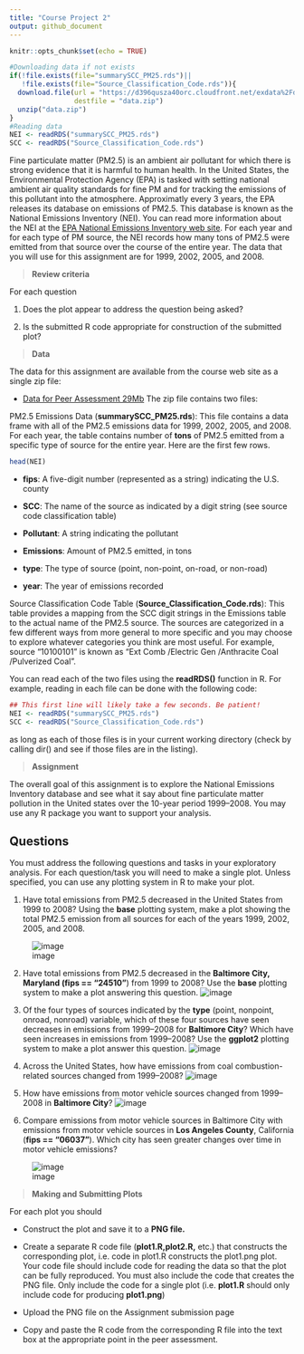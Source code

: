 ```yaml
---
title: "Course Project 2"
output: github_document
---
```


```r
knitr::opts_chunk$set(echo = TRUE)
```

```r
#Downloading data if not exists
if(!file.exists(file="summarySCC_PM25.rds")||
   !file.exists(file="Source_Classification_Code.rds")){
  download.file(url = "https://d396qusza40orc.cloudfront.net/exdata%2Fdata%2FNEI_data.zip",
                destfile = "data.zip")
  unzip("data.zip")
}
#Reading data
NEI <- readRDS("summarySCC_PM25.rds")
SCC <- readRDS("Source_Classification_Code.rds")

```

Fine particulate matter (PM2.5) is an ambient air pollutant for which there is strong evidence that it is harmful to human health. In the United States, the Environmental Protection Agency (EPA) is tasked with setting national ambient air quality standards for fine PM and for tracking the emissions of this pollutant into the atmosphere. Approximatly every 3 years, the EPA releases its database on emissions of PM2.5. This database is known as the National Emissions Inventory (NEI). You can read more information about the NEI at the [EPA National Emissions Inventory web site](https://www3.epa.gov/ttn/chief/eiinformation.html).
For each year and for each type of PM source, the NEI records how many tons of PM2.5 were emitted from that source over the course of the entire year. The data that you will use for this assignment are for 1999, 2002, 2005, and 2008.

> **Review criteria**

For each question

1. Does the plot appear to address the question being asked?

2. Is the submitted R code appropriate for construction of the submitted plot?

> **Data**

The data for this assignment are available from the course web site as a single zip file:

* [Data for Peer Assessment  29Mb](https://d396qusza40orc.cloudfront.net/exdata%2Fdata%2FNEI_data.zip)
The zip file contains two files:

PM2.5 Emissions Data (**summarySCC_PM25.rds**): This file contains a data frame with all of the PM2.5 emissions data for 1999, 2002, 2005, and 2008. For each year, the table contains number of **tons** of PM2.5 emitted from a specific type of source for the entire year. Here are the first few rows.
```r
head(NEI)
```

* **fips**: A five-digit number (represented as a string) indicating the U.S. county

* **SCC**: The name of the source as indicated by a digit string (see source code classification table)

* **Pollutant**: A string indicating the pollutant

* **Emissions**: Amount of PM2.5 emitted, in tons

* **type**: The type of source (point, non-point, on-road, or non-road)

* **year**: The year of emissions recorded

Source Classification Code Table (**Source_Classification_Code.rds**): This table provides a mapping from the SCC digit strings in the Emissions table to the actual name of the PM2.5 source. The sources are categorized in a few different ways from more general to more specific and you may choose to explore whatever categories you think are most useful. For example, source “10100101” is known as “Ext Comb /Electric Gen /Anthracite Coal /Pulverized Coal”.

You can read each of the two files using the **readRDS()** function in R. For example, reading in each file can be done with the following code:
```r
## This first line will likely take a few seconds. Be patient!
NEI <- readRDS("summarySCC_PM25.rds")
SCC <- readRDS("Source_Classification_Code.rds")
```
as long as each of those files is in your current working directory (check by calling \color{red}{\verb|dir()|}dir() and see if those files are in the listing).

> **Assignment** 

The overall goal of this assignment is to explore the National Emissions Inventory database and see what it say about fine particulate matter pollution in the United states over the 10-year period 1999–2008. You may use any R package you want to support your analysis.

## Questions

You must address the following questions and tasks in your exploratory analysis. For each question/task you will need to make a single plot. Unless specified, you can use any plotting system in R to make your plot.

1. Have total emissions from PM2.5 decreased in the United States from 1999 to 2008? Using the **base** plotting system, make a plot showing the total PM2.5 emission from all sources for each of the years 1999, 2002, 2005, and 2008.

![image](plot1.png)

2. Have total emissions from PM2.5 decreased in the **Baltimore City, Maryland (fips == "24510"**) from 1999 to 2008? Use the **base** plotting system to make a plot answering this question.
![image](plot2.png)

3. Of the four types of sources indicated by the **type** (point, nonpoint, onroad, nonroad) variable, which of these four sources have seen decreases in emissions from 1999–2008 for **Baltimore City**? Which have seen increases in emissions from 1999–2008? Use the **ggplot2** plotting system to make a plot answer this question.
![image](plot3.png)
4. Across the United States, how have emissions from coal combustion-related sources changed from 1999–2008?
![image](plot4.png)
5. How have emissions from motor vehicle sources changed from 1999–2008 in **Baltimore City**?
![image](plot5.png)
6. Compare emissions from motor vehicle sources in Baltimore City with emissions from motor vehicle sources in **Los Angeles County**, California (**fips == "06037"**). Which city has seen greater changes over time in motor vehicle emissions?

![image](plot6.png)

> **Making and Submitting Plots**

For each plot you should

* Construct the plot and save it to a **PNG file.**

* Create a separate R code file (**plot1.R,plot2.R,** etc.) that constructs the corresponding plot, i.e. code in plot1.R constructs the plot1.png plot. Your code file should include code for reading the data so that the plot can be fully reproduced. You must also include the code that creates the PNG file. Only include the code for a single plot (i.e. **plot1.R** should only include code for producing **plot1.png**)

* Upload the PNG file on the Assignment submission page

* Copy and paste the R code from the corresponding R file into the text box at the appropriate point in the peer assessment.